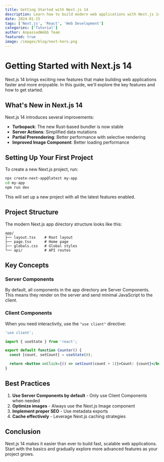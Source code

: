 ```yaml
---
title: Getting Started with Next.js 14
description: Learn how to build modern web applications with Next.js 14 and its powerful features
date: 2024-01-15
tags: ['Next.js', 'React', 'Web Development']
categories: ['Tutorial']
author: AnpassadWebb Team
featured: true
image: /images/blog/next-hero.png
---
```


# Getting Started with Next.js 14

Next.js 14 brings exciting new features that make building web applications faster and more enjoyable. In this guide, we'll explore the key features and how to get started.

## What's New in Next.js 14

Next.js 14 introduces several improvements:

- **Turbopack**: The new Rust-based bundler is now stable
- **Server Actions**: Simplified data mutations
- **Partial Prerendering**: Better performance with selective rendering
- **Improved Image Component**: Better loading performance

## Setting Up Your First Project

To create a new Next.js project, run:

```bash
npx create-next-app@latest my-app
cd my-app
npm run dev
```

This will set up a new project with all the latest features enabled.

## Project Structure

The modern Next.js app directory structure looks like this:

```
app/
├── layout.tsx    # Root layout
├── page.tsx      # Home page
├── globals.css   # Global styles
└── api/          # API routes
```

## Key Concepts

### Server Components

By default, all components in the app directory are Server Components. This means they render on the server and send minimal JavaScript to the client.

### Client Components

When you need interactivity, use the `"use client"` directive:

```jsx
'use client';

import { useState } from 'react';

export default function Counter() {
  const [count, setCount] = useState(0);

  return <button onClick={() => setCount(count + 1)}>Count: {count}</button>;
}
```

## Best Practices

1. **Use Server Components by default** - Only use Client Components when needed
2. **Optimize images** - Always use the Next.js Image component
3. **Implement proper SEO** - Use metadata exports
4. **Cache effectively** - Leverage Next.js caching strategies

## Conclusion

Next.js 14 makes it easier than ever to build fast, scalable web applications. Start with the basics and gradually explore more advanced features as your project grows.
